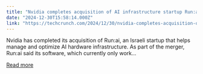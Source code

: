 ```yaml
---
title: "Nvidia completes acquisition of AI infrastructure startup Run:ai"
date: "2024-12-30T15:58:14.000Z"
link: "https://techcrunch.com/2024/12/30/nvidia-completes-acquisition-of-ai-infrastructure-startup-runai/"
---
```


Nvidia has completed its acquisition of Run:ai, an Israeli startup that helps manage and optimize AI hardware infrastructure. As part of the merger, Run:ai said its software, which currently only work...

[Read more](https://techcrunch.com/2024/12/30/nvidia-completes-acquisition-of-ai-infrastructure-startup-runai/)
